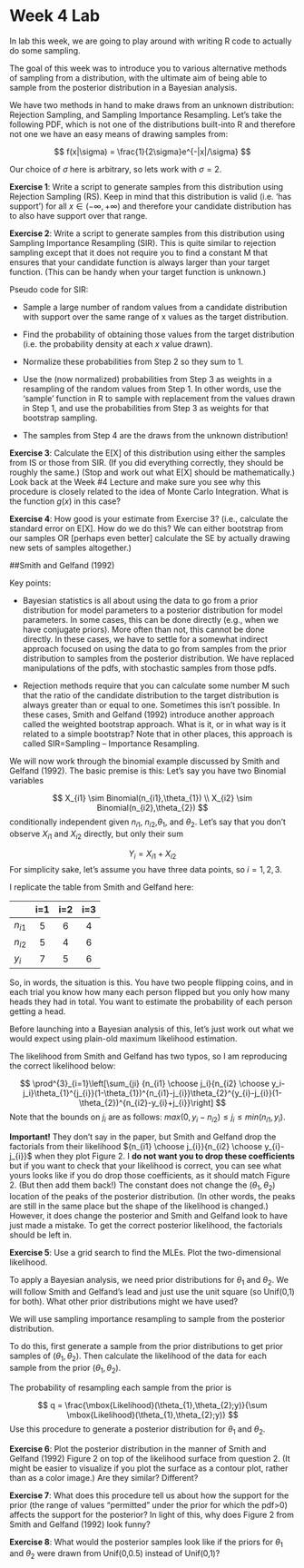 Week 4 Lab
========================================================

In lab this week, we are going to play around with writing R code to actually do some sampling.

The goal of this week was to introduce you to various alternative methods of sampling from a distribution, with the ultimate aim of being able to sample from the posterior distribution in a Bayesian analysis. 

We have two methods in hand to make draws from an unknown distribution: Rejection Sampling, and Sampling Importance Resampling. Let’s take the following PDF, which is not one of the distributions built-into R and therefore not one we have an easy means of drawing samples from:

$$
f(x|\sigma) = \frac{1}{2\sigma}e^{-|x|/\sigma}
$$

Our choice of $\sigma$ here is arbitrary, so lets work with $\sigma=2$.

**Exercise 1**: Write a script to generate samples from this distribution using Rejection Sampling (RS). Keep in mind that this distribution is valid (i.e. ‘has support’) for all $x \in (-\infty,+\infty)$ and therefore your candidate distribution has to also have support over that range.

**Exercise 2**: Write a script to generate samples from this distribution using Sampling Importance Resampling (SIR). This is quite similar to rejection sampling except that it does not require you to find a constant M that ensures that your candidate function is always larger than your target function. (This can be handy when your target function is unknown.)

Pseudo code for SIR:

*	Sample a large number of random values from a candidate distribution with support over the same range of x values as the target distribution.

*	Find the probability of obtaining those values from the target distribution (i.e. the probability density at each $x$ value drawn).

*	Normalize these probabilities from Step 2 so they sum to 1. 

*	Use the (now normalized) probabilities from Step 3 as weights in a resampling of the random values from Step 1. In other words, use the ‘sample’ function in R to sample with replacement from the values drawn in Step 1, and use the probabilities from Step 3 as weights for that bootstrap sampling.

*	The samples from Step 4 are the draws from the unknown distribution!

**Exercise 3**: Calculate the E[X] of this distribution using either the samples from IS or those from SIR. (If you did everything correctly, they should be roughly the same.) (Stop and work out what E[X] should be mathematically.) Look back at the Week #4 Lecture and make sure you see why this procedure is closely related to the idea of Monte Carlo Integration. What is the function $g(x)$ in this case?

**Exercise 4**: How good is your estimate from Exercise 3? (i.e., calculate the standard error on E[X]. How do we do this? We can either bootstrap from our samples OR [perhaps even better] calculate the SE by actually drawing new sets of samples altogether.)

##Smith and Gelfand (1992)

Key points:

* Bayesian statistics is all about using the data to go from a prior distribution for model parameters to a posterior distribution for model parameters. In some cases, this can be done directly (e.g., when we have conjugate priors). More often than not, this cannot be done directly. In these cases, we have to settle for a somewhat indirect approach focused on using the data to go from samples from the prior distribution to samples from the posterior distribution. We have replaced manipulations of the pdfs, with stochastic samples from those pdfs.

* Rejection methods require that you can calculate some number M such that the ratio of the candidate distribution to the target distribution is always greater than or equal to one. Sometimes this isn’t possible. In these cases, Smith and Gelfand (1992) introduce another approach called the weighted bootstrap approach. What is it, or in what way is it related to a simple bootstrap?  Note that in other places, this approach is called SIR=Sampling – Importance Resampling.

We will now work through the binomial example discussed by Smith and Gelfand (1992). The basic premise is this: Let’s say you have two Binomial variables

$$
X_{i1} \sim Binomial(n_{i1},\theta_{1}) \\
X_{i2} \sim Binomial(n_{i2},\theta_{2})
$$
conditionally independent given $n_{i1}$, $n_{i2}$,$\theta_{1}$, and $\theta_{2}$. Let’s say that you don’t observe $X_{i1}$ and $X_{i2}$ directly, but only their sum

$$
Y_{i} = X_{i1}+X_{i2} 
$$
For simplicity sake, let’s assume you have three data points, so $i=1,2,3$.

I replicate the table from Smith and Gelfand here:

|                     | i=1    | i=2     | i=3       |
| ------------------- |:--------:|:---------:|:---------:| 
| $n_{i1}$            |    5     |    6      |      4    |
| $n_{i2}$            |   5      |     4     |      6    | 
| $y_{i}$             |   7     |    5      |      6    |

So, in words, the situation is this. You have two people flipping coins, and in each trial you know how many each person flipped but you only how many heads they had in total. You want to estimate the probability of each person getting a head.

Before launching into a Bayesian analysis of this, let’s just work out what we would expect using plain-old maximum likelihood estimation.

The likelihood from Smith and Gelfand has two typos, so I am reproducing the correct likelihood below:

$$
\prod^{3}_{i=1}\left[\sum_{ji} {n_{i1} \choose j_i}{n_{i2} \choose y_i-j_i}\theta_{1}^{j_{i}}(1-\theta_{1})^{n_{i1}-j_{i}}\theta_{2}^{y_{i}-j_{i}}(1-\theta_{2})^{n_{i2}-y_{i}+j_{i}}\right]
$$
Note that the bounds on $j_{i}$ are as follows: $max(0,y_{i}-n_{i2}) \leq j_{i} \leq min(n_{i1},y_{i})$.

**Important!** They don't say in the paper, but Smith and Gelfand drop the factorials from their likelihood ${n_{i1} \choose j_{i}}{n_{i2} \choose y_{i}-j_{i}}$ when they plot Figure 2. I **do not want you to drop these coefficients** but if you want to check that your likelihood is correct, you can see what yours looks like if you do drop those coefficients, as it should match Figure 2. (But then add them back!) The constant does not change the $(\theta_{1},\theta_{2})$ location of the peaks of the posterior distribution. (In other words, the peaks are still in the same place but the shape of the likelihood is changed.) However, it does change the posterior and Smith and Gelfand look to have just made a mistake. To get the correct posterior likelihood, the factorials should be left in.  

**Exercise 5**: Use a grid search to find the MLEs. Plot the two-dimensional likelihood.

To apply a Bayesian analysis, we need prior distributions for $\theta_{1}$ and $\theta_{2}$. We will follow Smith and Gelfand’s lead and just use the unit square (so Unif(0,1) for both). What other prior distributions might we have used?

We will use sampling importance resampling to sample from the posterior distribution. 

To do this, first generate a sample from the prior distributions to get prior samples of $(\theta_{1},\theta_{2})$. Then calculate the likelihood of the data for each sample from the prior $(\theta_{1},\theta_{2})$.

The probability of resampling each sample from the prior is

$$
q = \frac{\mbox{Likelihood}(\theta_{1},\theta_{2};y)}{\sum \mbox{Likelihood}(\theta_{1},\theta_{2};y)}
$$
Use this procedure to generate a posterior distribution for $\theta_{1}$ and $\theta_{2}$.

**Exercise 6**: Plot the posterior distribution in the manner of Smith and Gelfand (1992) Figure 2 on top of the likelihood surface from question 2. (It might be easier to visualize if you plot the surface as a contour plot, rather than as a color image.) Are they similar? Different? 

**Exercise 7**: What does this procedure tell us about how the support for the prior (the range of values “permitted” under the prior for which the pdf>0) affects the support for the posterior? In light of this, why does Figure 2 from Smith and Gelfand (1992) look funny?

**Exercise 8**: What would the posterior samples look like if the priors for $\theta_{1}$ and $\theta_{2}$ were drawn from Unif(0,0.5) instead of Unif(0,1)?







